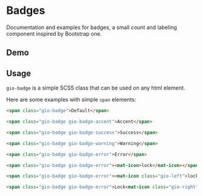 
<Meta title="Components / Badge / README" />

# Badges

Documentation and examples for badges, a small count and labeling component inspired by Bootstrap one.

## Demo

<Story id="components-badge--all"></Story>

## Usage

`gio-badge` is a simple SCSS class that can be used on any html element.

Here are some examples with simple `span` elements:

```html
<span class="gio-badge">Default</span>

<span class="gio-badge gio-badge-accent">Accent</span>

<span class="gio-badge gio-badge-success">Success</span>

<span class="gio-badge gio-badge-warning">Warning</span>

<span class="gio-badge gio-badge-error">Error</span>

<span class="gio-badge gio-badge-error"><mat-icon>lock</mat-icon></span>

<span class="gio-badge gio-badge-error"><mat-icon class="gio-left">lock</mat-icon> Lock</span>

<span class="gio-badge gio-badge-error">Lock<mat-icon class="gio-right">lock</mat-icon></span>
```

